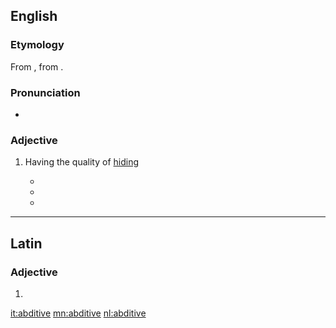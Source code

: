 ==English==

===Etymology===
From {{etyl|la|en}} {{m|la|abditīvus||removed or separated from}}, from {{m|la|abdō||hide, conceal}}.

===Pronunciation===
* {{IPA|/ˈæb.dᵻ.tɪv/|lang=en}}

===Adjective===
{{en-adj|-}}

# {{lb|en|rare}} Having the quality of [[hiding]]
#* {{quote-book|title=[https://books.google.com/books?id=SNE7bwAACAAJ Alfred's Apology]|page=51|year=1789|author=Philip Withers|passage=There is also a species of wit which may be termed '''abditive'''; for it conceals or lessens the dignity attached to rank or character.}}
#* {{quote-book|title=[https://books.google.com/books?id=fSUAAAAAQAAJ&pg=PA229 The alternative: a study in psychology]|year=1882|page=229|author=Edmund R. Clay|passage=Concepts are either '''''abditive''''' or ''inabditive''; the former being those that do, and the latter those that do not, hide the plurality of the kind they symbolise.}}
#* {{quote-book|title=[https://books.google.com/books?id=wDZ0mredOL8C Words to Wise]|year=2004|page=207|author=Michael Sheehan|passage=The '''abditive''' nature of the heavy foliage protected the nest.}}

----

==Latin==

===Adjective===
{{la-adj-form|abditīve}}

# {{inflection of|abditīvus||voc|m|s|lang=la}}

[[it:abditive]]
[[mn:abditive]]
[[nl:abditive]]